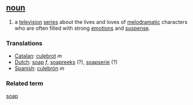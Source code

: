 == [[noun]] == 
#a [[television]] [[series]] about the lives and loves of [[melodramatic]] characters who are often filled with strong [[emotion]]s and [[suspense]].

=== Translations ===
*[[Catalan]]: [[culebrot]] ''m''
*[[Dutch]]: [[soap]] ''f'', [[soapreeks]] (?), [[soapserie]] (?)
*[[Spanish]]: [[culebrón]] ''m''

===Related term===
[[soap]]